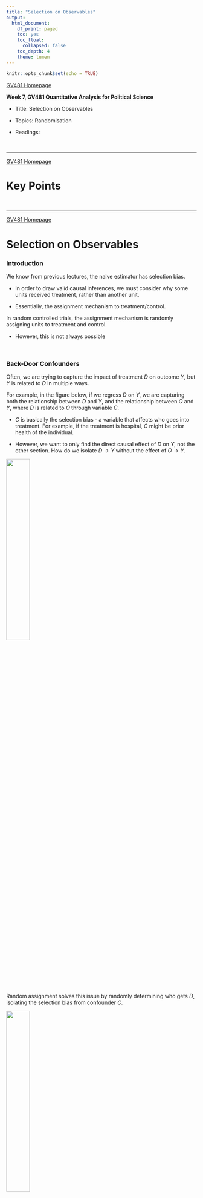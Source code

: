 ```yaml
---
title: "Selection on Observables"
output:
  html_document:
    df_print: paged
    toc: yes
    toc_float:
      collapsed: false
    toc_depth: 4
    theme: lumen
---
```


```r
knitr::opts_chunk$set(echo = TRUE)
```

```{=html}
<style>
  body .main-container {
    max-width: 1100px;
    font-size: 12pt;
  }
</style>
```
[GV481 Homepage](https://kevinli03.github.io/notes/#GV481_Quantitative_Analysis)

**Week 7, GV481 Quantitative Analysis for Political Science**

-   Title: Selection on Observables

-   Topics: Randomisation

-   Readings:

<br />

------------------------------------------------------------------------

[GV481 Homepage](https://kevinli03.github.io/notes/#GV481_Quantitative_Analysis)

# Key Points

<br />

------------------------------------------------------------------------

[GV481 Homepage](https://kevinli03.github.io/notes/#GV481_Quantitative_Analysis)

# **Selection on Observables**

### Introduction

We know from previous lectures, the naive estimator has selection bias.

-   In order to draw valid causal inferences, we must consider why some units received treatment, rather than another unit.

-   Essentially, the assignment mechanism to treatment/control.

In random controlled trials, the assignment mechanism is randomly assigning units to treatment and control.

-   However, this is not always possible

<br />

### Back-Door Confounders

Often, we are trying to capture the impact of treatment $D$ on outcome $Y$, but $Y$ is related to $D$ in multiple ways.

For example, in the figure below, if we regress $D$ on $Y$, we are capturing both the relationship between $D$ and $Y$, and the relationship between $O$ and $Y$, where $D$ is related to $O$ through variable $C$.

-   $C$ is basically the selection bias - a variable that affects who goes into treatment. For example, if the treatment is hospital, $C$ might be prior health of the individual.

```{=html}
<!-- -->
```
-   However, we want to only find the direct causal effect of $D$ on $Y$, not the other section. How do we isolate $D \rightarrow Y$ without the effect of $O \rightarrow Y$.

![](figure7.1.png){width="35%"}

<br />

Random assignment solves this issue by randomly determining who gets $D$, isolating the selection bias from confounder $C$.

![](figure7.2.png){width="35%"}

<br />

### Selection on Observables

In an observational study, we cannot determine who gets assigned to treatment or control.

Under the selection on observables, we make the assumption that assignment to treatment was based on some observable characteristics

-   Some confounding variables that are observable, causes units to be assigned into either treatment or control.

```{=html}
<!-- -->
```
-   If we observe all the confounders that caused units to be assigned to treatment, we can partial out that confounding variable and eliminate selection bias.

<br />

For example, in the figure below, we know that some observed characteristic $X$ determines who gets treatment versus control. If we account for $X$, we can isolate the effect of $D$ on $Y$.

![](figure7.3.png){width="25%"}

We can do this by dividing the experiment into smaller randomised controlled trials. For example, we could divide confounder $X$ into two categories: low $X$ and high $X$ (we can do a lot more categories than this).

![](figure7.4.png)

NOTE: Selection on observables only works when we know what is causing selection into treatment. It is not just controlling for any random variable we think might work. We must know what causes selection into treatment.

<br />

### Example: Violence to Voting

Let us look at a paper of the impact of violence on turning out to vote:

-   Treatment $D$: Being abducted

-   Outcome $Y$: turning out to vote.

Can we naively compare the people who were abducted vs. not abducted, and determine the causal effect?

-   Unless the abductions were done completely randomly, then we cannot, since some factors might affect who gets abducted and who does not (selection bias).

Blattman 2009 finds that age is the primary way violent groups choose to abduct individuals. "Abduction parties were under instruction to release only young children and older adults, but keep all adolescent and young adult males".

-   Within these specific age group, abductions were quasi-random.

Thus, age is a confounder variable that affects who gets the treatment:

-   If we hold age constant, potential outcomes should not be different between abducted and not abducted, since we have accounted for the selection bias.

<br />

### Identification Assumptions

Selection on Observables: the treatment is randomly assigned within the observable characteristic $X$.

-   Mathematically: $(Y_1, Y_0) \ \bot \ D|X$.

-   In our example, within each age group (young, middle, old), we should have random assignment within these groups.

<br />

Common Support Assumption: we observe participants and non-participants with the same characteristics

-   Mathematically: $0 < Pr(D = 1|X) < 1$

```{=html}
<!-- -->
```
-   We need treated and untreated individuals within every $X$ category/level of observable characteristic. This allows us to find the potential outcomes.

-   In our example, we need to have both abducted and non abducted units in the young, middle, and old age group (and every age group).

<br />

### Identification of Estimand

Our estimated is the average treatment effect

$$
\tau_{ATE} = \mathbb{E}[Y_1 - Y_0] = \int \mathbb{E}[Y_1 - Y_0 \ | \ X]dP(X)
$$

Given our selection on observables, we have the following property: since within each category of $X$, there is random assignment, we are basically running "mini" randomised controlled trials within each category of $X$. Thus, we can basically use the naive estimator within each $X$ category:

$$
\begin{split}
\mathbb{E}[Y_1 - Y_0 \ | \ X] & = \mathbb{E}[Y_1 - Y_0 \ | \ X, D=1] \\
& = \mathbb{E}[Y \ | \ X, D = 1] - \mathbb{E}[Y \ | \ X, D = 0]
\end{split}
$$

Therefore, the average treatment effect of observed outcomes is, inputting the above property:

$$
\tau_{ATE} = \int \left( \ \mathbb{E}[Y | X, D = 1] - \ \mathbb{E}[Y \ | \ X, D = 0] \ \right) dP(X)
$$

Or in other words, the integral of expected value of $Y$ in each group of $X$ that are in the treatment group, minus the expected value of $Y$ in each group of $X$ that are in the control state.

<br />

Or even more simply, if selection on observables $(Y_1, Y_0) \ \bot \ D|X$ assumption holds, we are basically doing a randomised controlled trial within each group of $X$.

<br />

### Estimation Methods

There are 3 ways to estimate the ATE for selection on observables (assuming you meet both of the identification assumptions:

1.  Subclassification
2.  Matching
3.  Regression

We will dicuss each of these in the next few sections of the lesson.

<br />

------------------------------------------------------------------------

[GV481 Homepage](https://kevinli03.github.io/notes/#GV481_Quantitative_Analysis)

# **Subclassification**

### Introduction

Subclassification is basically how we have been thinking about selection on observables so far:

1.  Divide the sample into bins/groups/categories based on the value of key covariates $X$
2.  Within each bin, estimate the difference in means between treated and untreated units (just like in a random experiment)
3.  Construct weighted averages of these differences in means estimates using the proportion of units in each bin to recover the ATE. (and proportion of treated units in each bin for ATT, and proportion of untreated units in each bin to recover ATC).

<br />

### Subclassification Estimator

We know that ATE is:

$$
\tau_{ATE} = \mathbb{E}[Y_1 - Y_0] = \int \mathbb{E}[Y_1 - Y_0 \ | \ X]dP(X)
$$

Assuming $X$ takes in $K$ different bins, $X^1, ..., X^k, ..., X^K$, then our estimator is as follows:

$$
\hat{\tau}_{ATE} = \sum\limits_{k=1}^K \left[ \left( \bar{Y}_1^k - \bar{Y}_0^k \right) \times \left( \frac{N^k}{N} \right) \right]
$$

Where:

-   $N^k$ is the number of observations in bin $k$

-   $\bar{Y}_1^k$ is the mean outcome for treated in bin $K$, and $\bar{Y}_0^k$ is the mean outcome for untreated in bin $k$

<br />

More intuitively:

1.  Choose one bin of $X$. Find the mean $Y$ of the treated minus the mean $Y$ of the untreated.
2.  Multiply that difference, by the number of observations in this bin divided by total number of observations.
3.  Do for every bin, and sum every value of the bin up.

<br />

### Multiple Confounders

We can do multiple confounders. For example, say $X_1$ has 2 bins, ad $X_2$ has 2 bins.

-   We would need to create a bin for each possible interactino between the two confounders

-   For example, we would need 4 bins here: (Low $X_1$ Low $X_2$); (Low $X_1$ High $X_2$); (High $X_1$ Low $X_2$), (High $X_1$, High $X_2$).

<br />

Subclassification becomes unfeasible with many covariates.

-   Assume we have $k$ covariates, and divide them each into 3 categories.

-   The number of subclassification cells is $3^k$. If we have 10 covariates, that means 59,059 cells.

-   It is very likely that one of these bins will only contain treated or untreated observations, violating our assumptions

<br />

------------------------------------------------------------------------

[GV481 Homepage](https://kevinli03.github.io/notes/#GV481_Quantitative_Analysis)

# **Saturated Regression**

### Introduction

An alternative strategy, when we would have too man bins in a subclassification case, is to use a fully saturated regression.

-   Essentially, this is a regression, that includes a dummy variable for each possible value of confounder $X$.

-   For example, if our confounder is age, we can include a dummy variable for age, which will be a dummy variable for every possible age in our sample.

<br />

### Estimation with Regression

The resulting estimate of OLS will be notated as $\tau_{OLS}$. However, $\tau_{OLS}$ will not always equal $\tau_{ATE}$.

-   The reason is because $\tau_{ATE}$ weights each bin estimate with the proportion of units within that bin compared to the whole (that is called the marginal distribution of $X$.

-   However, OLS weights each bin estimate by the marginal distribution of $X$ and the conditional variance of $Var[D|X]$ in each bin.

Thus, we must be careful while using saturated regression.

<br />

------------------------------------------------------------------------

[GV481 Homepage](https://kevinli03.github.io/notes/#GV481_Quantitative_Analysis)

# **Matching**

### Introduction

Matching means trying to match treated units to untreated units.

-   This way, we can fill in missing potential outcomes, using the observed outcomes of units that resemble treated and/or untreated units on key covariates.

<br />

What choices do we make when we match observations?

1.  Which covariates to match on? Generally the confounders $X$
2.  We can match with or without replacement: Matching without replacement means one observation can only be used to match to one other observation. Matching with replacement means we can have one control unit matched to 3 treatment units.
3.  How many macthes should we make for each unit? Can each observation match with 2 other observations? 3?
4.  What type of algorithm to match?
    -   Direct matching - matching 18 year old with 18 year old.
    -   Nearest Neighbour matching - matching 18 year old with the closest age (let us say 19).
    -   Propensity matching - collapsing multiply covariates into a single score, that describes how likely you were to be selected to treatment. Match to similar units.

<br />

Our workflow is as follows when matching:

1.  Check balance on pre-treatment covariates
2.  Perform matching
3.  Check balance in matched data - are our treatment and control groups similar?
4.  If yes, then estimate treatment effects like random experiment.

Goal is to get the best balance between treatment and control groups. We will often try every possible matching choices, and choose the one that best does this.

<br />

### Example: Violence and Voting

First thing you do is to create a table. The rows are key covariates, and the columns are control/treatment.

-   We might notice that for a covariate $X$ (let us say age), there are very different ages between abducted and not abducted.

<br />

Then, we will do the matching.

```r
library(Matching)

# do matching - you can change estimand, replace, and exact matching
m = Match(Tr = treatment_vector, X = confounding_vector,
          estimand = "ATE", M = 1, replace = TRUE, exact = c(TRUE))

# summary (match.out paramter should equal name of your matching variable)
bal = MatchBalance(treatment_variable ~ confounder_variable,
                   match.out = m, nboots = 1000, data = mydata)

bal
```

The output will show the before and after matching, and how the treatment and control group means differ.

<br />

### Nearest Neighbour Matching

Perfect matches are often not available. In that case, we can use the "nearest" neighbour, the closest untreated/treated unit.

-   This is useful, because if perfect matches are not available, some data points may be dropped. This is not great as less sample size is not good.

Basically, what we do is that we average the closest matches (above and beyond), to estimate the actual value of the match would be (if there was perfect matching)

Thus, our estimated ATT is as follows:

$$
\begin{split}
\hat{\tau}_{ATT} & = \frac{1}{N_1} \sum\limits_{D_i = 1} (Y_i - Y_{j(i)}) \\
& = \frac{1}{N_1} \sum\limits_{D_i = 1} \left[ Y_i - \left( \frac{1}{M} \sum\limits_{m=1}^M Y_{jm(i)} \right) \right]
\end{split}
$$

Basically, $M$ is how many matches are used. $M = 1$ means 1 to 1 matching. $M = 2$ means 2 neighbours were averaged to get our estimate of what the actual match would be.

<br />

### Distance Matching

If we have more than one covariate, we can still do matching.

-   We can do this by using some "distance" between units and their covariate values.

-   One example is Euclidean distance - let us say you have 2 covariates. You can find the euclidean distance in the $\mathbb{R}^2$ plane.

However, with more and more covariates, it becomes harder to find good matches.

<br />

### Propensity Score Matching

A solution is Propensity score matching.

-   Covariates are considered in selection on observables because they are affecting selection bias - i.e. they affect how likely an individual is assigned to treatment.

-   Thus, we can match based on how likely a unit is to be assigned to a treatment, given their values of covariates.

More formally, propensity score is defined as:

$$
p(X) = Pr(D = 1 \ | X)
$$

<br />

We can estimate these propensity score with a logistic regression.

-   Explanatory variables are the observable con founders

-   Response variable is treatment or not (in real world - observed)

-   Logistic regression will output probabilities for each individual unit.

Then, we do matching based on estimated propensity score

-   If our control and treatment group are similar in propensity score, that means they are roughly the same, so we can do naive estimation.

<br />

------------------------------------------------------------------------

[GV481 Homepage](https://kevinli03.github.io/notes/#GV481_Quantitative_Analysis)
